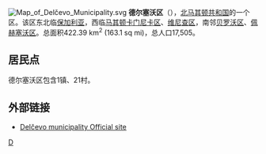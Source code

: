 [[File:Map_of_Delčevo_Municipality.svg|right]]
'''德尔塞沃区'''（{{lang-mk|Општина Делчево}}），[[北马其顿共和国|北马其顿共和国]]的一个区。该区东北临[[保加利亚|保加利亚]]，西临[[马其顿卡门尼卡区|马其顿卡门尼卡区]]、[[维尼查区|维尼查区]]，南邻[[贝罗沃区|贝罗沃区]]、[[佩赫塞沃区|佩赫塞沃区]]。总面积422.39 km<sup>2</sup> (163.1 sq mi)，总人口17,505。

== 居民点 ==
德尔塞沃区包含1镇、21村。

==外部链接==
* [http://www.Delcevo.gov.mk Delčevo municipality Official site]{{Wayback|url=http://www.delcevo.gov.mk/ |date=20201124232421 }}

{{北馬其頓行政區劃}}
{{DEFAULTSORT:Delčevo}}
[[Category:北马其顿行政区划|D]]
{{Macedonia-geo-stub}}